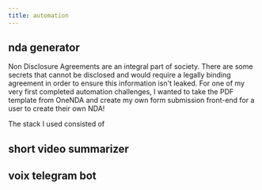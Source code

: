 ```yaml
---
title: automation
---
```


## nda generator

Non Disclosure Agreements are an integral part of society. There are some secrets that cannot be disclosed and would require a legally binding agreement in order to ensure this information isn't leaked. For one of my very first completed automation challenges, I wanted to take the PDF template from OneNDA and create my own form submission front-end for a user to create their own NDA!

The stack I used consisted of



## short video summarizer

## voix telegram bot